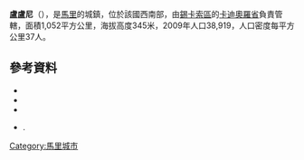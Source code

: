 '''盧盧尼'''（{{lang-fr|Loulouni}}），是[[馬里|馬里]]的城鎮，位於該國西南部，由[[錫卡索區|錫卡索區]]的[[卡迪奧羅省|卡迪奧羅省]]負責管轄，面積1,052平方公里，海拔高度345米，2009年人口38,919，人口密度每平方公里37人。

==參考資料==
*{{citation|contribution=Common and Fundamental Operational Datasets Registry: Mali |publisher=United Nations Office for the Coordination of Humanitarian Affairs |url=http://cod.humanitarianresponse.info/country-region/mali |deadurl=yes |archiveurl=https://web.archive.org/web/20121214211137/http://cod.humanitarianresponse.info/country-region/Mali |archivedate=2012-12-14 }}
*{{citation | url=http://instat.gov.ml/documentation/sikasso.pdf | publisher=République de Mali: Institut National de la Statistique | title=Resultats Provisoires RGPH 2009 (Région de Sikasso) | language=fr | accessdate=2015-07-24 | archive-date=2012-09-19 | archive-url=https://www.webcitation.org/6AnYveESp?url=http://instat.gov.ml/documentation/sikasso.pdf | dead-url=no }}
*{{citation |title=Communes de la Région de Sikasso |publisher=Ministère de l’administration territoriale et des collectivités locales, République du Mali |url=http://www.matcl.gov.ml/pdf/ComRegSikasso.pdf |language=fr |deadurl=yes |archiveurl=https://www.webcitation.org/6AnZ7FgpR?url=http://www.matcl.gov.ml/pdf/ComRegSikasso.pdf |archivedate=2012-09-19 }}
*{{citation | title=Plan de Sécurité Alimentaire Commune Rurale de Loulouni 2006-2010 | publisher=Commissariat à la Sécurité Alimentaire, République du Mali, USAID-Mali | year=2006 | url=http://www.aec.msu.edu/fs2/mali_fd_strtgy/plans/sikasso/kadiolo/psa_loulouni.pdf | language=fr | deadurl=yes | archiveurl=https://web.archive.org/web/20120917011719/http://www.aec.msu.edu/fs2/mali_fd_strtgy/plans/sikasso/kadiolo/psa_loulouni.pdf | archivedate=2012-09-17 }}.

{{Coord|10|53|32|N|5|36|15|W|display=title}}

{{錫卡索區}}

[[Category:馬里城市|Category:馬里城市]]


{{Mali-geo-stub}}